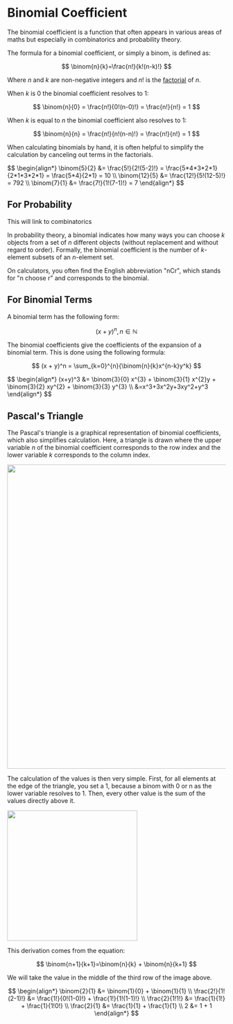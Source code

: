
# Binomial Coefficient

The binomial coefficient is a function that often appears in various areas of maths but especially 
in combinatorics and probability theory.

The formula for a binomial coefficient, or simply a binom, is defined as:

$$
\binom{n}{k}=\frac{n!}{k!(n-k)!}
$$

Where $n$ and $k$ are non-negative integers and $n!$ is the [factorial](/digitalGarden/maths/commonFunctions/factorial) of $n$.

When $k$ is $0$ the binomial coefficient resolves to $1$:

$$
\binom{n}{0} = \frac{n!}{0!(n-0)!} = \frac{n!}{n!} = 1
$$

When $k$ is equal to $n$ the binomial coefficient also resolves to $1$:

$$
\binom{n}{n} = \frac{n!}{n!(n-n)!} = \frac{n!}{n!} = 1
$$

When calculating binomials by hand, it is often helpful to simplify the calculation by canceling out terms in the 
factorials. 

<Callout type="example">
$$
\begin{align*}
\binom{5}{2} &= \frac{5!}{2!(5-2)!} = \frac{5*4*3*2*1}{2*1*3*2*1} = \frac{5*4}{2*1} = 10 \\
\binom{12}{5} &= \frac{12!}{5!(12-5)!} = 792 \\
\binom{7}{1} &= \frac{7!}{1!(7-1)!} = 7
\end{align*}
$$
</Callout>

## For Probability

<Callout type="todo">
 This will link to combinatorics
</Callout>

In probability theory, a binomial indicates how many ways you can choose $k$ objects from a set of $n$ different objects
(without replacement and without regard to order). Formally, the binomial coefficient is the number of $k$-element
subsets of an $n$-element set.

On calculators, you often find the English abbreviation "nCr", which stands for "n choose r" and corresponds to the binomial.

## For Binomial Terms

A binomial term has the following form:

$$
(x + y)^n , n \in \mathbb{N}
$$

The binomial coefficients give the coefficients of the expansion of a binomial term. This is done using the following formula:

$$
(x + y)^n = \sum_{k=0}^{n}{\binom{n}{k}x^{n-k}y^k}
$$

<Callout type="example">
$$
\begin{align*}
(x+y)^3 &= \binom{3}{0} x^{3} + \binom{3}{1} x^{2}y + \binom{3}{2} xy^{2} + \binom{3}{3} y^{3} \\
&=x^3+3x^2y+3xy^2+y^3
\end{align*}
$$
</Callout>

## Pascal's Triangle

The Pascal's triangle is a graphical representation of binomial coefficients, which also simplifies calculation.
Here, a triangle is drawn where the upper variable $n$ of the binomial coefficient corresponds to the row index and the
lower variable $k$ corresponds to the column index.

<Image 
    src="/maths/pascalsTriangle.png" 
    caption="Pascal's Triangle, left the binoms, right the values." 
    width="700"
/>

The calculation of the values is then very simple. First, for all elements at the edge of the triangle, you set a 1,
because a binom with 0 or n as the lower variable resolves to 1. Then, every other value is the sum of the values
directly above it.

<Image 
    src="/maths/pascalsTriangleAnimated.gif" 
    caption="Animation of how Pascal's Triangle is built up." 
    width="300"    
/>

This derivation comes from the equation:

$$
\binom{n+1}{k+1}=\binom{n}{k} + \binom{n}{k+1}
$$

<Callout type="example" title="Example of Pascal's Triangle derivation">
We will take the value in the middle of the third row of the image above.

$$
\begin{align*}
\binom{2}{1} &= \binom{1}{0} + \binom{1}{1} \\
\frac{2!}{1!(2-1)!} &= \frac{1!}{0!(1-0)!} +
\frac{1!}{1!(1-1)!} \\
\frac{2}{1!1!} &= \frac{1}{1!} + \frac{1}{1!0!} \\
\frac{2}{1} &= \frac{1}{1} + \frac{1}{1} \\
2 &= 1 + 1
\end{align*}
$$
</Callout>